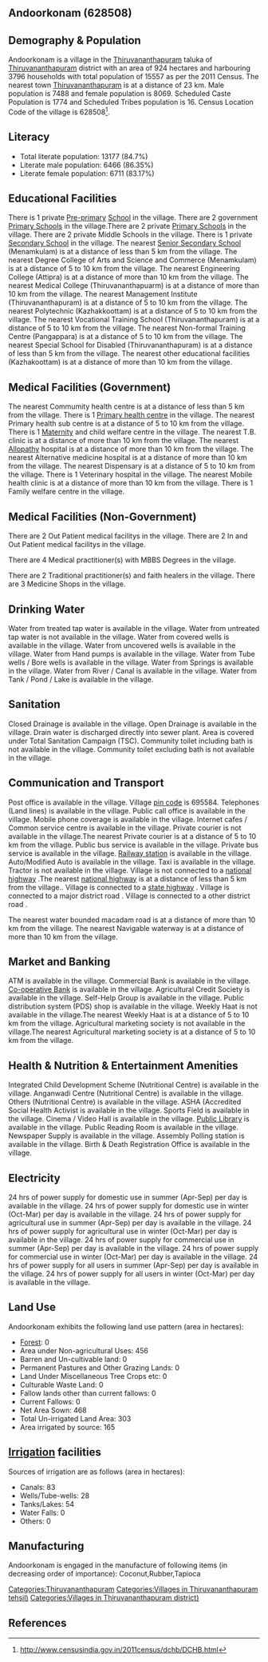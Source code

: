 {{Infobox settlement
| name=Andoorkonam
| native_name=
| native_name_lang=
| other_name=
| nickname=
| settlement_type=Village
| image_skyline=
| image_alt=
| image_caption=
| pushpin_map=India Kerala
| pushpin_label_position=right
| pushpin_map_alt=
| pushpin_map_caption=Location in Kerala, India
| latd=
| latm=
| lats=
| latNS=
| longd=
| longm=
| longs=
| longEW=
| coordinates_display=inline,title
| subdivision_type=Country
| subdivision_name={{flag|India}}
| subdivision_type1=[[States and territories of India|State]]
| subdivision_name1=Kerala 
| subdivision_type2=[[List of districts of India|District]]
| subdivision_name2=Thiruvananthapuram
| subdivision_type3=Tahsil
| subdivision_name3=Thiruvananthapuram
| website=
| established_title=<!-- Established -->
| established_date=
| founder=
| named_for=
| government_type=
| governing_body=
| unit_pref=Metric=
| area_footnotes=
| area_rank=
| area_total_km2=9.24
| elevation_footnotes=
| elevation_m=
| population_total=15557
| population_as_of=2011
| population_rank=
| population_density_km2=1683
| population_demonym=
| population_footnotes=
| demographics_type1=Languages
| demographics1_title1=Official
| demographics1_info1=[[Malayalam language|Malayalam]]
| timezone1=[[Indian Standard Time|IST]]
| utc_offset1==+5:30
| postal_code_type=[[Postal Index Number|PIN]]
| postal_code=695584
| area_code_type=Telephone code
| area_code=
| registration_plate=
| blank1_name_sec1=Nearest city
| blank1_info_sec1=[[Thiruvananthapuram]]
| blank2_name_sec1=[[Human sex ratio|Sex ratio]]
| blank2_info_sec1=1077 [[male|♂]]/[[female|♀]]
| blank3_name_sec1=Literacy
| blank3_info_sec1=84.7%
| blank1_name_sec2=[[2011 Census of India|2011 census]] code
| blank1_info_sec2=628508
| footnotes=
}}

== Andoorkonam (628508) ==

== Demography & Population ==

Andoorkonam is a village in the [[Thiruvananthapuram]] taluka of [[Thiruvananthapuram]] district with an area of 924 hectares and harbouring 3796 households with total population of 15557 as per the 2011 Census. The nearest town [[Thiruvananthapuram]] is at a distance of 23 km. Male population is 7488 and female population is 8069. Scheduled Caste Population is 1774 and Scheduled Tribes population is 16. Census Location Code of the village is 628508<ref>http://www.censusindia.gov.in/2011census/dchb/DCHB.html</ref>.


== Literacy ==  
* Total literate population: 13177 (84.7%)
* Literate male population: 6466 (86.35%)
* Literate female population: 6711 (83.17%)


== Educational Facilities ==  
There is 1 private [[Pre-primary]] [[School]] in the village.
There are 2 government [[Primary School]]s in the village.There are 2 private [[Primary School]]s in the village.
There are 2 private Middle Schools in the village.
There is 1 private [[Secondary School]] in the village.
The nearest [[Senior Secondary School]] (Menamkulam) is at a distance of less than 5 km from the village.
The nearest Degree College of Arts and Science and Commerce (Menamkulam) is at a distance of 5 to 10 km from the village.
The nearest Engineering College (Attipra) is at a distance of more than 10 km from the village.
The nearest Medical College (Thiruvananthapuarm) is at a distance of more than 10 km from the village.
The nearest Management Institute (Thiruvananthapuram) is at a distance of 5 to 10 km from the village.
The nearest Polytechnic (Kazhakkoottam) is at a distance of 5 to 10 km from the village.
The nearest Vocational Training School (Thiruvananthapuram) is at a distance of 5 to 10 km from the village.
The nearest Non-formal Training Centre (Pangappara) is at a distance of 5 to 10 km from the village.
The nearest Special School for Disabled (Thiruvananthapuram) is at a distance of less than 5 km from the village.
The nearest other educational facilities (Kazhakoottam) is at a distance of more than 10 km from the village.


== Medical Facilities (Government) ==
The nearest Commumity health centre is at a distance of less than 5 km from the village.
There is 1 [[Primary health centre]] in the village.
The nearest Primary health sub centre is at a distance of 5 to 10 km from the village.
There is 1 [[Maternity]] and child welfare centre in the village.
The nearest T.B. clinic is at a distance of more than 10 km from the village.
The nearest [[Allopathy]] hospital is at a distance of more than 10 km from the village.
The nearest Alternative medicine hospital is at a distance of more than 10 km from the village.
The nearest Dispensary is at a distance of 5 to 10 km from the village.
There is 1 Veterinary hospital in the village.
The nearest Mobile health clinic is at a distance of more than 10 km from the village.
There is 1 Family welfare centre in the village.


== Medical Facilities (Non-Government) ==
There are 2 Out Patient medical facilitys in the village.
There are 2 In and Out Patient medical facilitys in the village.

There are 4 Medical practitioner(s) with MBBS Degrees in the village.


There are 2 Traditional practitioner(s) and faith healers in the village.
There are 3 Medicine Shops in the village.



== Drinking Water ==
Water from treated tap water is available in the village.
Water from untreated tap water is not available in the village.
Water from covered wells is available in the village.
Water from uncovered wells is available in the village.
Water from Hand pumps is available in the village.
Water from Tube wells / Bore wells is available in the village.
Water from Springs is available in the village.
Water from River / Canal is available in the village.
Water from Tank / Pond / Lake is available in the village.


== Sanitation ==
Closed Drainage is available in the village.
Open Drainage is available in the village.
Drain water is discharged directly into sewer plant.
Area is covered under Total Sanitation Campaign (TSC).
Community toilet including bath is not available in the village.
Community toilet excluding bath is not available in the village.


== Communication and Transport ==
Post office is available in the village.
Village [[pin code]] is 695584.
Telephones (Land lines) is available in the village.
Public call office is available in the village.
Mobile phone coverage is available in the village.
Internet cafes / Common service centre is available in the village.
Private courier is not available in the village.The nearest Private courier is at a distance of 5 to 10 km from the village.
Public bus service is available in the village.
Private bus service is available in the village.
[[Railway station]] is available in the village.
Auto/Modified Auto is available in the village.
Taxi is available in the village.
Tractor is not available in the village.
Village is not connected to a [[national highway]] .The nearest [[national highway]] is at a distance of less than 5 km from the village..
Village is connected to a [[state highway]]  .
Village is connected to a major district road    .
Village is connected to a other district road  .


The nearest water bounded macadam road is at a distance of more than 10 km from the village.
The nearest Navigable waterway is at a distance of more than 10 km from the village.



== Market and Banking ==
ATM is available in the village.
Commercial Bank is available in the village.
[[Co-operative Bank]] is available in the village.
Agricultural Credit Society is available in the village.
Self-Help Group is available in the village.
Public distribution system (PDS) shop is available in the village.
Weekly Haat is not available in the village.The nearest Weekly Haat is at a distance of 5 to 10 km from the village.
Agricultural marketing society is not available in the village.The nearest Agricultural marketing society is at a distance of 5 to 10 km from the village.


== Health & Nutrition & Entertainment Amenities ==
Integrated Child Development Scheme (Nutritional Centre) is available in the village.
Anganwadi Centre (Nutritional Centre) is available in the village.
Others (Nutritional Centre) is available in the village.
ASHA (Accredited Social Health Activist is available in the village.
Sports Field is available in the village.
Cinema / Video Hall is available in the village.
[[Public Library]] is available in the village.
Public Reading Room is available in the village.
Newspaper Supply is available in the village.
Assembly Polling station is available in the village.
Birth & Death Registration Office is available in the village.


== Electricity ==
24 hrs of power supply for domestic use in summer (Apr-Sep) per day is available in the village.
24 hrs of power supply for domestic use in winter (Oct-Mar) per day is available in the village.
24 hrs of power supply for agricultural use in summer (Apr-Sep) per day is available in the village.
24 hrs of power supply for agricultural use in winter (Oct-Mar) per day is available in the village.
24 hrs of power supply for commercial use in summer (Apr-Sep) per day is available in the village.
24 hrs of power supply for commercial use in winter (Oct-Mar) per day is available in the village.
24 hrs of power supply for all users in summer (Apr-Sep) per day is available in the village.
24 hrs of power supply for all users in winter (Oct-Mar) per day is available in the village.


== Land Use ==
Andoorkonam exhibits the following land use pattern (area in hectares):
* [[Forest]]: 0
* Area under Non-agricultural Uses: 456
* Barren and Un-cultivable land: 0
* Permanent Pastures and Other Grazing Lands: 0
* Land Under Miscellaneous Tree Crops etc: 0
* Culturable Waste Land: 0
* Fallow lands other than current fallows: 0
* Current Fallows: 0
* Net Area Sown: 468
* Total Un-irrigated Land Area: 303
* Area irrigated by source: 165


== [[Irrigation]] facilities ==
Sources of irrigation are as follows (area in hectares):
* Canals: 83
* Wells/Tube-wells: 28
* Tanks/Lakes: 54
* Water Falls: 0
* Others: 0


== Manufacturing ==
Andoorkonam is engaged in the manufacture of following items (in decreasing order of importance): Coconut,Rubber,Tapioca


[[Categories:Thiruvananthapuram]]
[[Categories:Villages in Thiruvananthapuram tehsil)]]
[[Categories:Villages in Thiruvananthapuram district)]]


== References ==
{{Reflist}}


